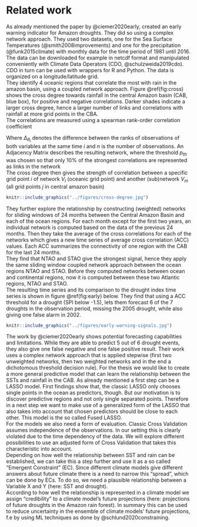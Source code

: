 # Related work 

As already mentioned the paper by @ciemer2020early, created an early warning
indicator for Amazon droughts. They did so using a complex network approach.
They used two datasets, one for the Sea Surface Temperatures (@smith2008improvements) and one for
the precipitation (@funk2015climate) with monthly data for the time period of 1981 until 2016. The data can be downloaded for example in netcdf format and manipulated conveniently with Climate Data Operators (CDO, @schulzweida2019cdo). CDO in turn can be used with wrappers for R and Python. The data is organized on a longitude/latitude grid.  
They identify 4 oceanic regions that correlate the most with rain in the amazon basin, using a coupled network approach.
Figure \@ref(fig:cross) shows the cross degree towards rainfall in the central Amazon basin (CAB, blue box), for positive and negative correlations. Darker shades indicate a larger cross degree, hence a larger number of links and correlations with rainfall at more grid points in the CBA.  
The correlations are measured using a spearman rank-order correlation coefficient\
\begin{equation}
 \rho = 1 - \frac{6\sum\Delta_{R_i}^2}{n(n^2-1)}  .
 (\#eq:spearman-rank)
\end{equation}

Where $\Delta_{R_i}$ denotes the difference between the ranks of observations of both variables at the same time $i$ and $n$ is the number of observations.
An Adjacency Matrix describes the resulting network, where the threshold $p_{th}$ was chosen so that only 10% of the strongest correlations are represented as links in the network\
\begin{equation}
A_{ij} = \begin{cases}0 \textrm{ } p_{ij} < p_{th}\\ 1 \textrm{ } p_{ij}\geq p_{th}\\\end{cases}  .
(\#eq:adj-mat)
\end{equation}
The cross degree then gives the strength of correlation between a specific grid point $i$ of network $V_l$ (oceanic grid point) and another (sub)network $V_m$ (all grid points $j$ in central amazon basin)\
\begin{equation}
k_{i}^{lm} = \sum\limits_{j \in V_m} A_{ij}, i \in V_l\  .
(\#eq:cross-deg)
\end{equation}

```r
knitr::include_graphics("../figures/cross-degree.jpg")
```

They further explore the relationship by constructing (weighted) networks for sliding windows of 24 months between the Central Amazon Basin and each of the ocean regions. For each month except for the first two years, an individual network is computed based on the data of the previous 24 months.
Then they take the average of the cross correlations for each of the networks which gives a new time series of average cross correlation (ACC) values.
Each ACC summarizes the connectivity of one region with the CAB for the last 24 months.  
They find that NTAO and STAO give the strongest signal, hence they apply the same sliding window coupled network approach between the ocean regions NTAO and STAO.
Before they computed networks between ocean and continental regions, now it is computed between these two Atlantic regions, NTAO and STAO.  
The resulting time series and its comparison to the drought index time series is shown in figure \@ref(fig:early) below.
They find that using a ACC threshold for a drought (SPI below -1.5), lets them
forecast 6 of the 7 droughts in the observation period, missing the 2005 drought, while also giving one false alarm in 2002. 

```r
knitr::include_graphics("../figures/early-warning-signals.jpg")
```


The work by @ciemer2020early shows potential forecasting capabilities and limitations.
While they are able to predict 5 out of 6 drought events, they also give one false negative and one false positive result. Their work uses a complex network approach that is applied stepwise (first two unweighted networks, then two weighted networks 
and in the end a dichotomous threshold decision rule). For the thesis we would like
to create a more general predictive model that can learn the relationship between the
SSTs and rainfall in the CAB. As already mentioned a first step can be a LASSO model. First findings show that, the classic LASSO only chooses single points in the ocean as predictors, though. But our motivation is to discover predictive regions and not only single separated points.
Therefore in a next step we want to make use of a generalized form of the LASSO that also takes into account that chosen predictors should be close to each other. This model is the so called Fused LASSO.  
For the models we also need a form of evaluation. Classic Cross Validation assumes independence of the observations. In our setting this is clearly violated due to the time dependency of the data.
We will explore different possibilities to use an adjusted form of Cross Validation that takes this characteristic into account.  
Depending on how well the relationship between SST and rain can be established, we can take this a step further and use it as a so called "Emergent Constraint" (EC).
Since different climate models give different answers about future climate 
there is a need to narrow this "spread", which can be done by ECs.
To do so, we need a plausible relationship between a Variable X and Y (here: SST and drought).  
According to how well the relationship is represented in a climate model we 
assign "credibility" to a climate model's future projections 
(here: projections of future droughts in the Amazon rain forest). 
In summary this can be used to reduce uncertainty in the ensemble of 
climate models' future projections, f.e by using ML techniques as done by
@schlund2020constraining.

